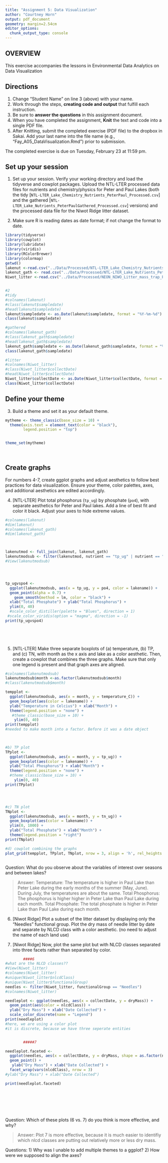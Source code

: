 ```yaml
---
title: "Assignment 5: Data Visualization"
author: "Courtney Horn"
output: pdf_document
geometry: margin=2.54cm
editor_options: 
  chunk_output_type: console
---
```


## OVERVIEW

This exercise accompanies the lessons in Environmental Data Analytics on Data Visualization 

## Directions
1. Change "Student Name" on line 3 (above) with your name.
2. Work through the steps, **creating code and output** that fulfill each instruction.
3. Be sure to **answer the questions** in this assignment document.
4. When you have completed the assignment, **Knit** the text and code into a single PDF file.
5. After Knitting, submit the completed exercise (PDF file) to the dropbox in Sakai. Add your last name into the file name (e.g., "Fay_A05_DataVisualization.Rmd") prior to submission.

The completed exercise is due on Tuesday, February 23 at 11:59 pm.



## Set up your session 
1. Set up your session. Verify your working directory and load the tidyverse 
and cowplot packages. Upload the NTL-LTER processed data files for nutrients 
and chemistry/physics for Peter and Paul Lakes (both the tidy 
[`NTL-LTER_Lake_Chemistry_Nutrients_PeterPaul_Processed.csv`] and the gathered
[`NTL-LTER_Lake_Nutrients_PeterPaulGathered_Processed.csv`] versions) and 
the processed data file for the Niwot Ridge litter dataset. 

2. Make sure R is reading dates as date format; if not change the format to date.

```r
library(tidyverse)
library(cowplot)
library(lubridate)
library(viridis)
library(RColorBrewer)
library(colormap)
getwd()
lakenut <-read.csv("../Data/Processed/NTL-LTER_Lake_Chemistry_Nutrients_PeterPaul_Processed.csv", stringsAsFactors = TRUE)
lakenut_gath <- read.csv("../Data/Processed/NTL-LTER_Lake_Nutrients_PeterPaulGathered_Processed.csv", stringsAsFactors = TRUE)
Niwot_litter <-read.csv("../Data/Processed/NEON_NIWO_Litter_mass_trap_Processed.csv", stringsAsFactors = TRUE) 


#2 
#tidy
#colnames(lakenut)
#class(lakenut$sampledate)
#head(lakenut$sampledate)
lakenut$sampledate <- as.Date(lakenut$sampledate, format = "%Y-%m-%d")
class(lakenut$sampledate)

#gathered
#colnames(lakenut_gath)
#class(lakenut_gath$sampledate)
#head(lakenut_gath$sampledate)
lakenut_gath$sampledate <- as.Date(lakenut_gath$sampledate, format = "%Y-%m-%d")
class(lakenut_gath$sampledate)

#litter
#colnames(Niwot_litter)
#class(Niwot_litter$collectDate)
#head(Niwot_litter$collectDate)
Niwot_litter$collectDate <- as.Date(Niwot_litter$collectDate, format = "%Y-%m-%d")
class(Niwot_litter$collectDate)

```
## Define your theme
3. Build a theme and set it as your default theme.

```r
mytheme <- theme_classic(base_size = 10) +
  theme(axis.text = element_text(color = "black"), 
        legend.position = "top")


theme_set(mytheme) 

       

```

## Create graphs
For numbers 4-7, create ggplot graphs and adjust aesthetics to follow best practices for data visualization. Ensure your theme, color palettes, axes, and additional aesthetics are edited accordingly.

4. [NTL-LTER] Plot total phosphorus (`tp_ug`) by phosphate (`po4`), with separate aesthetics for Peter and Paul lakes. Add a line of best fit and color it black. Adjust your axes to hide extreme values.

```r

#colnames(lakenut)
#dim(lakenut)
#colnames(lakenut_gath)
#dim(lakenut_gath)



lakenutmod <- full_join(lakenut, lakenut_gath)
lakenutmodsub <- filter(lakenutmod, nutrient == "tp_ug" | nutrient == "po4" )
#View(lakenutmodsub)




tp_ugvspo4 <- 
  ggplot(lakenutmodsub, aes(x = tp_ug, y = po4, color = lakename)) +
  geom_point(alpha = 0.7) +
    geom_smooth(method = lm, color = "black") +
  xlab("Total Phosphate") + ylab("Total Phosphorus") +
  ylim(0, 40)
  #scale_color_distiller(palette = "Blues", direction = 1)
 #scale_color_viridis(option = "magma", direction = -1)
print(tp_ugvspo4)
   
 




```


5. [NTL-LTER] Make three separate boxplots of (a) temperature, (b) TP, and (c) TN, with month as the x axis and lake as a color aesthetic. Then, create a cowplot that combines the three graphs. Make sure that only one legend is present and that graph axes are aligned.

```r
#colnames(lakenutmodsub)
lakenutmodsub$month <-as.factor(lakenutmodsub$month)
#class(lakenutmodsub$month)

tempplot <-
  ggplot(lakenutmodsub, aes(x = month, y = temperature_C)) +
  geom_boxplot(aes(color = lakename)) +
  ylab("Temperature in Celcius") + xlab("Month") +
  theme(legend.position = "none") + 
   #theme_classic(base_size = 10) +
    ylim(0, 40)
print(tempplot)
#needed to make month into a factor. Before it was a date object

        

#b) TP plot
TPplot <-
  ggplot(lakenutmodsub, aes(x = month, y = tp_ug)) +
  geom_boxplot(aes(color = lakename)) +
  ylab("Total Phosphorus") + xlab("Month") + 
  theme(legend.position = "none") +
  #theme_classic(base_size = 10) +
    ylim(0, 40)
print(TPplot)




#c) TN plot
TNplot <-
  ggplot(lakenutmodsub, aes(x = month, y = tn_ug)) +
  geom_boxplot(aes(color = lakename)) +
  ylim(0, 1000) +
  ylab("Total Phosphate") + xlab("Month") +
  theme(legend.position = "right")
print(TNplot)

#d) cowplot combining the graphs
plot_grid(tempplot, TPplot, TNplot, nrow = 3, align = 'h', rel_heights = c(1, 1, 1))



```

Question: What do you observe about the variables of interest over seasons and between lakes? 

> Answer: Temperature: The temperature is higher in Paul Lake than Peter Lake during the early months of the summer (May, June). During July, the temperatures are about the same. 
Total Phosphorus: The phosphorus is higher higher in Peter Lake than Paul Lake during each month. 
Total Phosphate: The total phosphate is higher in Peter Lake than Paul Lake during each month. 

6. [Niwot Ridge] Plot a subset of the litter dataset by displaying only the "Needles" functional group. Plot the dry mass of needle litter by date and separate by NLCD class with a color aesthetic. (no need to adjust the name of each land use)

7. [Niwot Ridge] Now, plot the same plot but with NLCD classes separated into three facets rather than separated by color. 

```r
        ####6
#what are the NLCD classes??
#View(Niwot_litter)
#colnames(Niwot_litter)
#unique(Niwot_litter$nlcdClass)
#unique(Niwot_litter$functionalGroup)
needles <- filter(Niwot_litter, functionalGroup == "Needles")
#colnames(Niwot_litter)

needleplot <- ggplot(needles, aes(x = collectDate, y = dryMass)) + 
  geom_point(aes(color = nlcdClass)) +
  ylab("Dry Mass") + xlab("Date Collected") +
  scale_color_discrete(name = "Legend")
print(needleplot)
#here, we are using a color plot
#it is discrete, because we have three seperate entities


        #####7

needleplot.faceted <-
  ggplot(needles, aes(x = collectDate, y = dryMass, shape = as.factor(nlcdClass))) +
  geom_point() +
   ylab("Dry Mass") + xlab("Date Collected") +
  facet_wrap(vars(nlcdClass), nrow = 3)
#ylab("Dry Mass") + xlab("Date Collected")

print(needleplot.faceted)
     







```
Question: Which of these plots (6 vs. 7) do you think is more effective, and why? 

> Answer: Plot 7 is more effective, because it is much easier to identifiy which nlcd classes are putting out relatively more or less dry mass. 



Questions:
1) Why was I unable to add multiple themes to a ggplot?
2) How were we supposed to align the axes?

